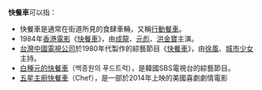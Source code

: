'''快餐車'''可以指：
*快餐車是通常在街道所見的食肆車輛，又稱[[行動餐車|行動餐車]]。
*1984年[[香港電影|香港電影]]《[[快餐車_(電影)|快餐車]]》，由[[成龍|成龍]]、[[元彪|元彪]]、[[洪金寶|洪金寶]]主演。
*[[台灣|台灣]][[中國電視公司|中國電視公司]]於1980年代製作的綜藝節目《[[快餐車_(電視節目)|快餐車]]》，由[[徐風|徐風]]、[[城市少女|城市少女]]主持。
*[[白種元的快餐車|白種元的快餐車]]（백종원의 푸드트럭），是韓國SBS電視台的綜藝節目。
*[[五星主廚快餐車|五星主廚快餐車]]（Chef），是一部於2014年上映的美國喜劇劇情電影

{{disambig|Cat=三字消歧义}}
